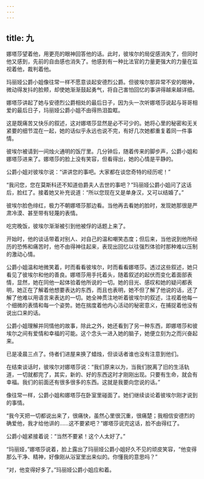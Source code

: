 ```yaml
---
---
---
```

title: 九
---



娜塔莎望着他，用更亮的眼神回答他的话。此时，彼埃尔的局促感消失了，但同时他又感到，先前的自由感也消失了。他感到有一种比法官的力量更强大的力量在监视着他，裁判着他。

玛丽娅公爵小姐像往常一样不愿意谈起安德烈公爵。但彼埃尔那异常不安的眼神，微动得发抖的脸颊，却使她渐渐鼓起勇气，将自己害怕回忆的事讲得越来越详细。

娜塔莎讲起了她与安德烈公爵相处的最后日子，因为头一次听娜塔莎说起与哥哥相爱的最后日子，玛丽娅公爵小姐不由得热泪盈眶。

这是既痛苦又快乐的叙述，这对娜塔莎显然是必不可少的。她将心里的秘密和无关紧要的细节混在一起，她的话似乎永远也说不完，有好几次她都重复着同一件事情。

彼埃尔被请到一间烛火通明的饭厅里。几分钟后，随着传来的脚步声，公爵小姐和娜塔莎进来了。娜塔莎的脸上没有笑容，但看得出，她的心情是平静的。

公爵小姐对彼埃尔说：“讲讲您的事吧。大家都在谈您奇特的经历呢！”

“我问您，您在莫斯科还不知道伯爵夫人去世的事吧？”玛丽娅公爵小姐问了这话后，脸红了。接着她又补充说道：“所以您现在又是单身汉，又可以结婚了。”

彼埃尔脸色绯红，极力不朝娜塔莎那边看。当他再去看她的脸时，发现她那很是严肃冷漠、甚至带有轻蔑的表情。

吃完晚饭，彼埃尔渐渐被引到他被俘的话题上来了。

开始时，他的谈话带着对别人、对自己的温和嘲笑态度；但后来，当他说到他所经历的恐怖和痛苦时，他不由得神往起来，表现出回忆以往强烈体验时那种难以压制的激动心情。

公爵小姐温和地微笑着，时而看看彼埃尔，时而看看娜塔莎。透过这些叙述，她只看见了彼埃尔和他的善良。娜塔莎用手托着头，随着叙述的起伏而变化着面部表情，显然，她在同他一起体验着他所说的一切。她的目光、感叹和她的疑问都表明，她正在了解着他想要表达的东西，而且也表明，她不但了解了他说的话，还了解了他难以用语言来表达的一切。她全神贯注地听着彼埃尔的叙述，注视着他每一个细微的表情和每一个姿势。她在揣度着他内心活动的秘密意义，在捕捉着他没有说出口来的话。

公爵小姐理解并同情他的故事，除此之外，她还看到了另一种东西，即娜塔莎和彼埃尔之间有爱情和幸福的可能。这个念头一进入她的脑子，她便立刻为之而兴奋起来。

已是凌晨三点了。侍者们进屋来换了蜡烛，但谈话者谁也没有注意到他们。

在结束谈话时，彼埃尔对娜塔莎说：“我们原来以为，当我们脱离了旧的生活轨道，一切就都完了，其实，新的、好的东西这时才刚刚出现。只要有生命，就会有幸福。我们的前面还有很多很多的东西。这就是我要向您说的话。”

像往常一样，公爵小姐和娜塔莎在卧室里碰面了。她们继续谈论着彼埃尔刚才说到的事情。

“我今天把一切都说出来了，很痛快，虽然心里很沉重，很痛楚；我相信安德烈的确爱他，我才给他讲的……这不要紧吧？”娜塔莎说完这话，脸不由得红了。

公爵小姐紧接着说：“当然不要紧！这个人太好了。”

“玛丽娅，”娜塔莎说着，脸上露出了玛丽娅公爵小姐好久不见的顽皮笑容，“他变得那么干净、精神，好像刚从浴室里出来似的。你懂我的意思吗？”

“对，他变得好多了。”玛丽娅公爵小姐应和着。